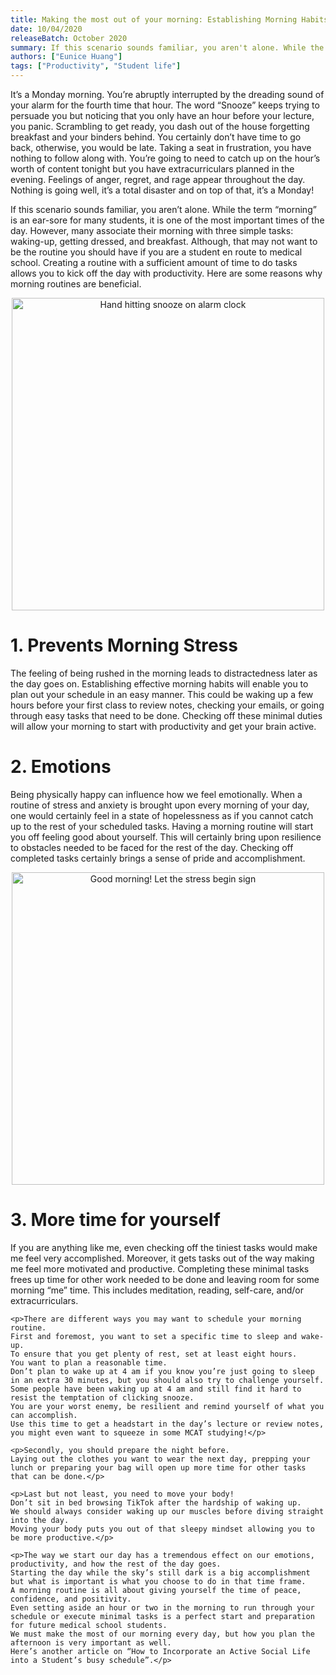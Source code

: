```yaml
---
title: Making the most out of your morning: Establishing Morning Habits en route to medical school 
date: 10/04/2020
releaseBatch: October 2020
summary: If this scenario sounds familiar, you aren't alone. While the...
authors: ["Eunice Huang"]
tags: ["Productivity", "Student life"]
---
```

<div>
  <p>It’s a Monday morning. 
  You’re abruptly interrupted by the dreading sound of your alarm for the fourth time that hour. 
  The word “Snooze” keeps trying to persuade you but noticing that you only have an hour before your lecture, you panic. 
  Scrambling to get ready, you dash out of the house forgetting breakfast and your binders behind. 
  You certainly don’t have time to go back, otherwise, you would be late. 
  Taking a seat in frustration, you have nothing to follow along with. 
  You’re going to need to catch up on the hour’s worth of content tonight but you have extracurriculars planned in the evening. 
  Feelings of anger, regret, and rage appear throughout the day. 
  Nothing is going well, it’s a total disaster and on top of that, it’s a Monday! </p>
  <p> If this scenario sounds familiar, you aren’t alone. 
  While the term “morning” is an ear-sore for many students, it is one of the most important times of the day. 
  However, many associate their morning with three simple tasks: waking-up, getting dressed, and breakfast. 
  Although, that may not want to be the routine you should have if you are a student en route to medical school. 
  Creating a routine with a sufficient amount of time to do tasks allows you to kick off the day with productivity. 
  Here are some reasons why morning routines are beneficial. </p>
 
 <div align="center">
		<img src="/blog/october-2020/alarm-clock-snooze.png" alt="Hand hitting snooze on alarm clock" width="500"/>
	</div>

<h1>1. Prevents Morning Stress</h1>
    <p>The feeling of being rushed in the morning leads to distractedness later as the day goes on. 
    Establishing effective morning habits will enable you to plan out your schedule in an easy manner. 
    This could be waking up a few hours before your first class to review notes, checking your emails, or going through easy tasks that need to be done. 
    Checking off these minimal duties will allow your morning to start with productivity and get your brain active.</p>
<h1>2. Emotions</h1>
    <p>Being physically happy can influence how we feel emotionally. 
    When a routine of stress and anxiety is brought upon every morning of your day, one would certainly feel in a state of hopelessness as if you cannot catch up to the rest of your scheduled tasks. 
    Having a morning routine will start you off feeling good about yourself. 
    This will certainly bring upon resilience to obstacles needed to be faced for the rest of the day. 
    Checking off completed tasks certainly brings a sense of pride and accomplishment. </p>

<div align="center">
		<img src="/blog/october-2020/good-morning-sign.png" alt="Good morning! Let the stress begin sign" width="500"/>
	</div>

<h1>3. More time for yourself</h1>
    <p>If you are anything like me, even checking off the tiniest tasks would make me feel very accomplished. 
    Moreover, it gets tasks out of the way making me feel more motivated and productive. 
    Completing these minimal tasks frees up time for other work needed to be done and leaving room for some morning “me” time. 
    This includes meditation, reading, self-care, and/or extracurriculars.</p>

    <p>There are different ways you may want to schedule your morning routine. 
    First and foremost, you want to set a specific time to sleep and wake-up. 
    To ensure that you get plenty of rest, set at least eight hours. 
    You want to plan a reasonable time. 
    Don’t plan to wake up at 4 am if you know you’re just going to sleep in an extra 30 minutes, but you should also try to challenge yourself. 
    Some people have been waking up at 4 am and still find it hard to resist the temptation of clicking snooze. 
    You are your worst enemy, be resilient and remind yourself of what you can accomplish. 
    Use this time to get a headstart in the day’s lecture or review notes, you might even want to squeeze in some MCAT studying!</p>
  
    <p>Secondly, you should prepare the night before. 
    Laying out the clothes you want to wear the next day, prepping your lunch or preparing your bag will open up more time for other tasks that can be done.</p>
 
    <p>Last but not least, you need to move your body! 
    Don’t sit in bed browsing TikTok after the hardship of waking up. 
    We should always consider waking up our muscles before diving straight into the day. 
    Moving your body puts you out of that sleepy mindset allowing you to be more productive.</p>

    <p>The way we start our day has a tremendous effect on our emotions, productivity, and how the rest of the day goes. 
    Starting the day while the sky’s still dark is a big accomplishment but what is important is what you choose to do in that time frame. 
    A morning routine is all about giving yourself the time of peace, confidence, and positivity. 
    Even setting aside an hour or two in the morning to run through your schedule or execute minimal tasks is a perfect start and preparation for future medical school students. 
    We must make the most of our morning every day, but how you plan the afternoon is very important as well. 
    Here’s another article on “How to Incorporate an Active Social Life into a Student’s busy schedule”.</p>

</div>
